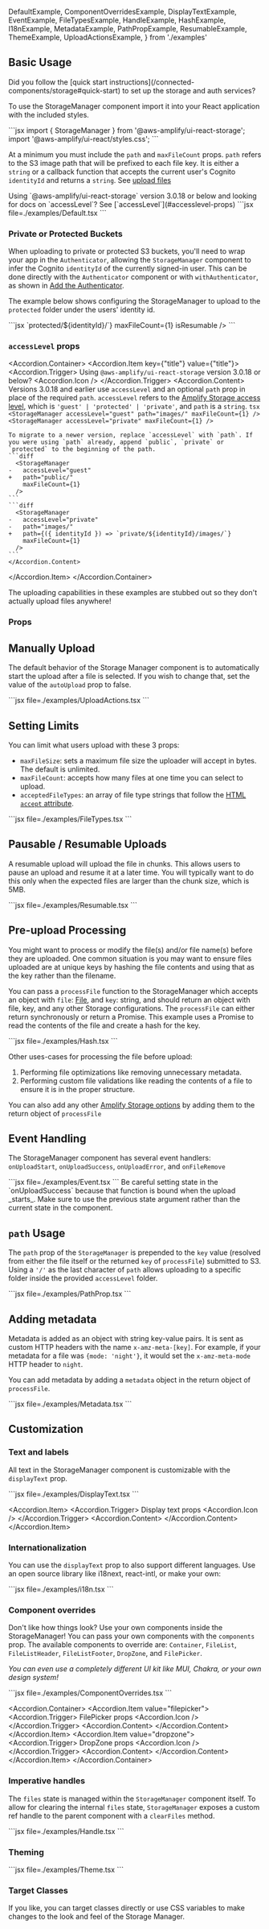 

  DefaultExample,
  ComponentOverridesExample,
  DisplayTextExample,
  EventExample,
  FileTypesExample,
  HandleExample,
  HashExample,
  I18nExample,
  MetadataExample,
  PathPropExample,
  ResumableExample,
  ThemeExample,
  UploadActionsExample,
} from './examples'

<DefaultExample />

## Basic Usage

<Alert variation="warning" heading="Wait!">
  Did you follow the [quick start instructions](/connected-components/storage#quick-start) to set up the storage and auth services?
</Alert>

<AppDirectoryAlert />

To use the StorageManager component import it into your React application with the included styles. 

<InstallScripts component="storage" />

<ExampleCode>
```jsx
import { StorageManager } from '@aws-amplify/ui-react-storage';
import '@aws-amplify/ui-react/styles.css';
```
</ExampleCode>

At a minimum you must include the `path` and `maxFileCount` props. `path` refers to the S3 image path that will be prefixed to each file key. It is either a `string` or a callback function that accepts the current user's Cognito `identityId` and returns a `string`. See [upload files](https://docs.amplify.aws/react/build-a-backend/storage/upload-files/) 

<Alert variation="info" heading="Version 3.0.18">
  Using `@aws-amplify/ui-react-storage` version 3.0.18 or below and looking for docs on `accessLevel`? See [`accessLevel`](#accesslevel-props)
</Alert>

<Example>
  <DefaultExample />
  <ExampleCode>
    ```jsx file=./examples/Default.tsx
    ```
  </ExampleCode>
</Example>

### Private or Protected Buckets
When uploading to private or protected S3 buckets, you'll need to wrap your app in the `Authenticator`, allowing the `StorageManager` component to infer the Cognito `identityId` of the currently signed-in user. This can be done directly with the `Authenticator` component or with `withAuthenticator`, as shown in [Add the Authenticator](/connected-components/authenticator#step-3-add-the-authenticator).

The example below shows configuring the StorageManager to upload to the `protected` folder under the users' identity id.

<Example>
  <ExampleCode>
    ```jsx
    <StorageManager
      acceptedFileTypes={['image/*']}
      path={({ identityId }) => `protected/${identityId}/`}
      maxFileCount={1}
      isResumable
    />
    ```
  </ExampleCode>
</Example>

### `accessLevel` props
<Accordion.Container>
  <Accordion.Item key={"title"} value={"title"}>
    <Accordion.Trigger>
      Using `@aws-amplify/ui-react-storage` version 3.0.18 or below?
      <Accordion.Icon />
    </Accordion.Trigger>
    <Accordion.Content>
      Versions 3.0.18 and earlier use `accessLevel` and an optional `path` prop in place of the required `path`. `accessLevel` refers to the [Amplify Storage access level](https://docs.amplify.aws/lib/storage/configureaccess/q/platform/js/), which is `'guest' | 'protected' | 'private'`, and `path` is a `string`.
    ```tsx
    <StorageManager
      accessLevel="guest"
      path="images/"
      maxFileCount={1}
    />
    <StorageManager
      accessLevel="private"
      maxFileCount={1}
    />
    ```

    To migrate to a newer version, replace `accessLevel` with `path`. If you were using `path` already, append `public`, `private` or `protected` to the beginning of the path.
    ```diff
      <StorageManager
    -   accessLevel="guest"
    +   path="public/"
        maxFileCount={1}
      />
    ```
    ```diff
      <StorageManager
    -   accessLevel="private"
    -   path="images/"
    +   path={({ identityId }) => `private/${identityId}/images/`}
        maxFileCount={1}
      />
    ```
    </Accordion.Content>
  </Accordion.Item>
</Accordion.Container>

<Alert variation="info">
  The uploading capabilities in these examples are stubbed out so they don't actually upload files anywhere!
</Alert>

### Props

<ReactPropsTable props={STORAGE_MANAGER} />

## Manually Upload

The default behavior of the Storage Manager component is to automatically start the upload after a file is selected. If you wish to change that, set the value of the `autoUpload` prop to false.

<Example>
  <UploadActionsExample />
  <ExampleCode>
    ```jsx file=./examples/UploadActions.tsx
    ```
  </ExampleCode>
</Example>

## Setting Limits

You can limit what users upload with these 3 props:

* `maxFileSize`: sets a maximum file size the uploader will accept in bytes. The default is unlimited.
* `maxFileCount`: accepts how many files at one time you can select to upload.
* `acceptedFileTypes`: an array of file type strings that follow the [HTML `accept` attribute](https://developer.mozilla.org/en-US/docs/Web/HTML/Attributes/accept).

<Example>
  <FileTypesExample />
  <ExampleCode>
    ```jsx file=./examples/FileTypes.tsx
    ```
  </ExampleCode>
</Example>


## Pausable / Resumable Uploads

A resumable upload will upload the file in chunks. This allows users to pause an upload and resume it at a later time. You will typically want to do this only when the expected files are larger than the chunk size, which is 5MB.

<Example>
  <ResumableExample />
  <ExampleCode>
    ```jsx file=./examples/Resumable.tsx
    ```
  </ExampleCode>
</Example>

## Pre-upload Processing

You might want to process or modify the file(s) and/or file name(s) before they are uploaded. One common situation is you may want to ensure files uploaded are at unique keys by hashing the file contents and using that as the key rather than the filename.

You can pass a `processFile` function to the StorageManager which accepts an object with `file`: [File](https://developer.mozilla.org/en-US/docs/Web/API/File), and `key`: string, and should return an object with file, key, and any other Storage configurations. The `processFile` can either return synchronously or return a Promise. This example uses a Promise to read the contents of the file and create a hash for the key.

<Example>
  <HashExample />
  <ExampleCode>
    ```jsx file=./examples/Hash.tsx
    ```
  </ExampleCode>
</Example>

Other uses-cases for processing the file before upload:

1. Performing file optimizations like removing unnecessary metadata.
1. Performing custom file validations like reading the contents of a file to ensure it is in the proper structure.

You can also add any other [Amplify Storage options](https://docs.amplify.aws/lib/storage/upload/q/platform/js/#encrypted-uploads) by adding them to the return object of `processFile`

## Event Handling

The StorageManager component has several event handlers: `onUploadStart`, `onUploadSuccess`, `onUploadError`, and `onFileRemove`

<Example>
  <EventExample />
  <ExampleCode>
    ```jsx file=./examples/Event.tsx
    ```
  </ExampleCode>
</Example>

<Alert variation="warning" heading="Use a previousState">
Be careful setting state in the `onUploadSuccess` because that function is bound when the upload _starts_. Make sure to use the previous state argument rather than the current state in the component.
</Alert>

## `path` Usage

The `path` prop of the `StorageManager` is prepended to the `key` value (resolved from either the file itself or the returned `key` of `processFile`) submitted to S3. Using a `'/'` as the last character of `path` allows uploading to a specific folder inside the provided `accessLevel` folder.

<Example>
  <ExampleCode>
    ```jsx file=./examples/PathProp.tsx
    ```
  </ExampleCode>
</Example>

## Adding metadata

Metadata is added as an object with string key-value pairs. It is sent as custom HTTP headers with the name `x-amz-meta-[key]`. For example, if your metadata for a file was `{mode: 'night'}`, it would set the `x-amz-meta-mode` HTTP header to `night`.

You can add metadata by adding a `metadata` object in the return object of `processFile`. 

<Example>
  <MetadataExample />
  <ExampleCode>
    ```jsx file=./examples/Metadata.tsx
    ```
  </ExampleCode>
</Example>

## Customization

### Text and labels

All text in the StorageManager component is customizable with the `displayText` prop. 

<Example>
  <DisplayTextExample />
  <ExampleCode>
    ```jsx file=./examples/DisplayText.tsx
    ```
  </ExampleCode>
</Example>


<Accordion.Item>
  <Accordion.Trigger>
    Display text props
    <Accordion.Icon />
  </Accordion.Trigger>
  <Accordion.Content>
    <ReactPropsTable props={DISPLAY_TEXT} />
  </Accordion.Content>
</Accordion.Item>

### Internationalization

You can use the `displayText` prop to also support different languages. Use an open source library like i18next, react-intl, or make your own:

<Example>
  <I18nExample />
  <ExampleCode>
    ```jsx file=./examples/i18n.tsx
    ```
  </ExampleCode>
</Example>

### Component overrides

Don't like how things look? Use your own components inside the StorageManager! You can pass your own components with the `components` prop. The available components to override are: `Container`, `FileList`, `FileListHeader`, `FileListFooter`, `DropZone`, and `FilePicker`. 

_You can even use a completely different UI kit like MUI, Chakra, or your own design system!_

<Example>
  <ComponentOverridesExample />
  <ExampleCode>
    ```jsx file=./examples/ComponentOverrides.tsx
    ```
  </ExampleCode>
</Example>

<Accordion.Container>
  <Accordion.Item value="filepicker">
    <Accordion.Trigger>
      FilePicker props
      <Accordion.Icon />
    </Accordion.Trigger>
    <Accordion.Content>
      <ReactPropsTable props={FILE_PICKER} />
    </Accordion.Content>
  </Accordion.Item>
  <Accordion.Item value="dropzone">
    <Accordion.Trigger>
      DropZone props
      <Accordion.Icon />
    </Accordion.Trigger>
    <Accordion.Content>
      <ReactPropsTable props={DROPZONE_PROPS} />
    </Accordion.Content>
  </Accordion.Item>
</Accordion.Container>

### Imperative handles

The `files` state is managed within the `StorageManager` component itself. To allow for clearing the internal `files` state, `StorageManager` exposes a custom ref handle to the parent component with a `clearFiles` method.

<Example>
  <HandleExample />
  <ExampleCode>
    ```jsx file=./examples/Handle.tsx
    ```
  </ExampleCode>
</Example>

### Theming

<Example>
  <ThemeExample />
  <ExampleCode>
    ```jsx file=./examples/Theme.tsx
    ```
  </ExampleCode>
</Example>


### Target Classes

If you like, you can target classes directly or use CSS variables to make changes to the look and feel of the Storage Manager. 

<ComponentStyleDisplay componentName="StorageManager" />
